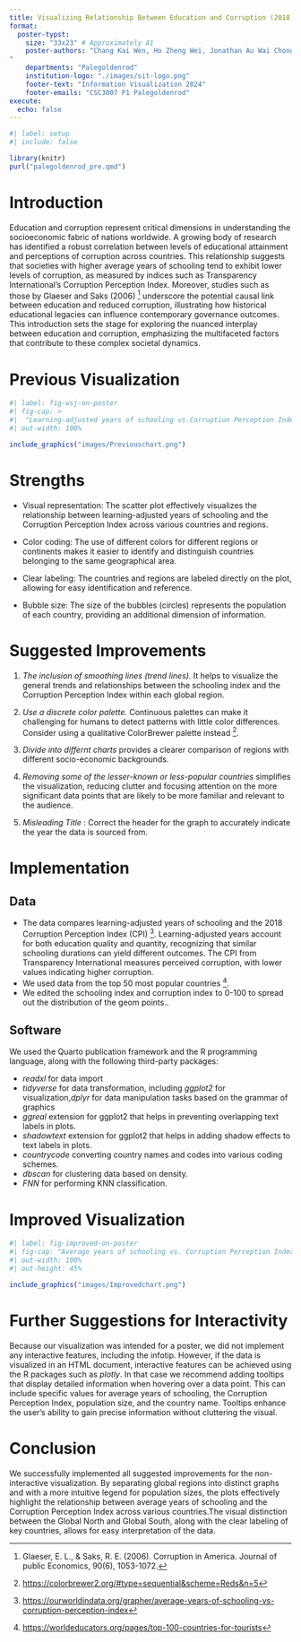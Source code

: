 ```yaml
---
title: Visualizing Relationship Between Education and Corruption (2018)
format:
  poster-typst: 
    size: "33x23" # Approximately A1
    poster-authors: "Chang Kai Wen, Ho Zheng Wei, Jonathan Au Wai Chong, Lim Kei Yiang, Shyam Prasad, Tong Huiqing, Glennice
"
    departments: "Palegoldenrod"
    institution-logo: "./images/sit-logo.png"
    footer-text: "Information Visualization 2024"
    footer-emails: "CSC3007 P1 Palegoldenrod"
execute:
  echo: false
---
```


```r
#| label: setup
#| include: false

library(knitr)
purl("palegoldenrod_pre.qmd")
```


# Introduction

Education and corruption represent critical dimensions in understanding the socioeconomic fabric of nations worldwide. A growing body of research has identified a robust correlation between levels of educational attainment and perceptions of corruption across countries. This relationship suggests that societies with higher average years of schooling tend to exhibit lower levels of corruption, as measured by indices such as Transparency International's Corruption Perception Index. Moreover, studies such as those by Glaeser and Saks (2006) [^glaeser] underscore the potential causal link between education and reduced corruption, illustrating how historical educational legacies can influence contemporary governance outcomes. This introduction sets the stage for exploring the nuanced interplay between education and corruption, emphasizing the multifaceted factors that contribute to these complex societal dynamics.

[^guerra_basic_2017]: F. M. Guerra et al., “The basic reproduction number (R0) of measles: a systematic review,” The Lancet Infectious Diseases, vol. 17, no. 12, p. e420-e428, 2017
[^franconeri_two-dose_2023]: L. Franconeri et al., “Two-dose measles vaccine effectiveness remains high over time: A French observational study, 2017–2019,” Vaccine, vol. 41, no. 39, pp. 5797–5804, 2023]

<!-- Given persistent skepticism in some communities about the efficacy of vaccines, it is important to communicate the impact of vaccination on public health. In this project, we built on a visualization of the measles incidence in the USA published by the Wall Street Journal[^debold_battling_2015] (@fig-wsj-on-poster). This visualization has garnered praise as "One of the more compelling data visualizations produced in recent years"[^lee_reproducing_2017]. However, we contend that, despite its effectiveness in summarizing data, several aspects of the plot can be improved. -->

[^glaeser]: Glaeser, E. L., & Saks, R. E. (2006). Corruption in America. Journal of public Economics, 90(6), 1053-1072.


# Previous Visualization

```r
#| label: fig-wsj-on-poster
#| fig-cap: >
#|  "Learning-adjusted years of schooling vs.Corruption Perception Index, 2018"
#| out-width: 100%

include_graphics("images/Previouschart.png")
```

[^debold_battling_2015]: <https://graphics.wsj.com/infectious-diseases-and-vaccines/>

<!-- ```{=typst} -->
<!-- #v(11em) -->
<!-- ``` -->

# Strengths

*   Visual representation: The scatter plot effectively visualizes the relationship between learning-adjusted years of schooling and the Corruption Perception Index across various countries and regions.

*   Color coding: The use of different colors for different regions or continents makes it easier to identify and distinguish countries belonging to the same geographical area.

*   Clear labeling: The countries and regions are labeled directly on the plot, allowing for easy identification and reference.

*   Bubble size: The size of the bubbles (circles) represents the population of each country, providing an additional dimension of information.


# Suggested Improvements

1.  *The inclusion of smoothing lines (trend lines).* It helps to visualize the general trends and relationships between the schooling index and the Corruption Perception Index within each global region.

1.  *Use a discrete color palette.* Continuous palettes can make it
    challenging for humans to detect patterns with little  color
    differences. Consider using a qualitative ColorBrewer palette instead [^colorbrewer].
    
1.  *Divide into differnt charts* provides a clearer comparison of regions with different socio-economic backgrounds.

1.  *Removing some of the lesser-known or less-popular countries* simplifies the visualization, reducing clutter and focusing attention on the more significant data points that are likely to be more familiar and relevant to the audience.

1.  *Misleading Title* : Correct the header for the graph to accurately indicate the year the data is sourced from.

    
[^colorbrewer]: <https://colorbrewer2.org/#type=sequential&scheme=Reds&n=5>
    
    
# Implementation


## Data

*   The data compares learning-adjusted years of schooling and the 2018 Corruption Perception Index (CPI) [^corruption-perception-index]. Learning-adjusted years account for both education quality and quantity, recognizing that similar schooling durations can yield different outcomes. The CPI from Transparency International measures perceived corruption, with lower values indicating higher corruption.
*   We used data from the top 50 most popular countries [^top100].
*   We edited the schooling index and corruption index to 0-100 to spread out the distribution of the geom points..


<!-- [^panhuis_counts_2018]: <https://doi.org/10.25337/T7/ptycho.v2.0/US.14189004> -->
<!-- [^stats_state_2023]: <https://www.stats.indiana.edu/population/PopTotals/historic_counts_states.asp> -->
[^corruption-perception-index]: <https://ourworldindata.org/grapher/average-years-of-schooling-vs-corruption-perception-index>

[^top100]: <https://worldeducators.org/pages/top-100-countries-for-tourists>

## Software

We used the Quarto publication framework and the R programming language, along with the following third-party packages:

*   *readxl* for data import
*   *tidyverse* for data transformation, including *ggplot2* for visualization,*dplyr* for data manipulation tasks
    based on the grammar of graphics
*   *ggreal* extension for ggplot2 that helps in preventing overlapping text labels in plots.
*   *shadowtext* extension for ggplot2 that helps in adding shadow effects to text labels in plots.
*   *countrycode* converting country names and codes into various coding schemes.
*   *dbscan* for clustering data based on density.
*   *FNN* for performing KNN classification.

```{=typst}
#v(0em)
```

# Improved Visualization

```r
#| label: fig-improved-on-poster
#| fig-cap: "Average years of schooling vs. Corruption Perception Index, 2018"
#| out-width: 100%
#| out-height: 45%

include_graphics("images/Improvedchart.png")
```


# Further Suggestions for Interactivity

Because our visualization was intended for a poster, we did not implement any interactive features, including the infotip. However, if the data is visualized in an HTML document, interactive features can be achieved using the R packages such as *plotly*. In that case we recommend adding tooltips that display detailed information when hovering over a data point. This can include specific values for average years of schooling, the Corruption Perception Index, population size, and the country name. Tooltips enhance the user's ability to gain precise information without cluttering the visual.


# Conclusion

We successfully implemented all suggested improvements for the non-interactive visualization. By separating global regions into distinct graphs and with a more intuitive legend for population sizes, the plots effectively highlight the relationship between average years of schooling and the Corruption Perception Index across various countries.The visual distinction between the Global North and Global South, along with the clear labeling of key countries, allows for easy interpretation of the data.
